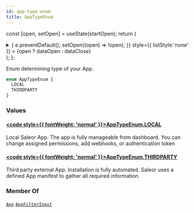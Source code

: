 ```yaml
---
id: app-type-enum
title: AppTypeEnum
---
```






const [open, setOpen] = useState(startOpen);
return (
<details {...(open ? { open: true } : {})} className="details" style={{ border:'none', boxShadow:'none', background:'var(--ifm-background-color)' }}>
<summary
onClick={(e) => {
e.preventDefault();
setOpen((open) => !open);
}}
style={{ listStyle:'none' }} >
{open ? dataOpen : dataClose}
</summary>
{open && children}
</details>
);
};

Enum determining type of your App.

```graphql
enum AppTypeEnum {
  LOCAL
  THIRDPARTY
}
```

### Values

#### [<code style={{ fontWeight: 'normal' }}>AppTypeEnum.<b>LOCAL</b></code>](#)

Local Saleor App. The app is fully manageable from dashboard. You can change assigned permissions, add webhooks, or authentication token

#### [<code style={{ fontWeight: 'normal' }}>AppTypeEnum.<b>THIRDPARTY</b></code>](#)

Third party external App. Installation is fully automated. Saleor uses a defined App manifest to gather all required information.

### Member Of

[`App`](../../../api-reference/apps/objects/app.mdx) <Badge class="badge badge--secondary" text="object"/><Bullet />[`AppFilterInput`](../../../api-reference/apps/inputs/app-filter-input.mdx) <Badge class="badge badge--secondary" text="input"/>
